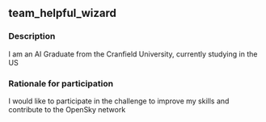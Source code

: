 ## team_helpful_wizard

### Description
I am an AI Graduate from the Cranfield University, currently studying in the US

### Rationale for participation
I would like to participate in the challenge to improve my skills and contribute to the OpenSky network


